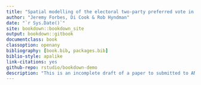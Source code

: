 ```yaml
--- 
title: "Spatial modelling of the electoral two-party preferred vote in Australia. A study of federal elections between 2001 and 2016 via the `eechidna` `R` package."
author: "Jeremy Forbes, Di Cook & Rob Hyndman"
date: "`r Sys.Date()`"
site: bookdown::bookdown_site
output: bookdown::gitbook
documentclass: book
classoption: openany
bibliography: [book.bib, packages.bib]
biblio-style: apalike
link-citations: yes
github-repo: rstudio/bookdown-demo
description: "This is an incomplete draft of a paper to submitted to ANZJS."
---
```

